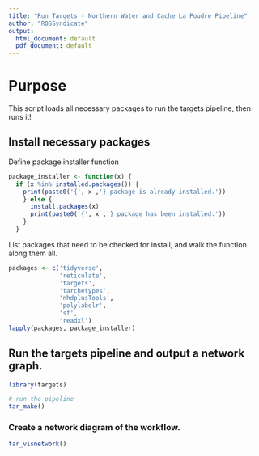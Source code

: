 ```yaml
---
title: "Run Targets - Northern Water and Cache La Poudre Pipeline"
author: "ROSSyndicate"
output:
  html_document: default
  pdf_document: default
---
```


# Purpose

This script loads all necessary packages to run the targets pipeline, then runs it!

## Install necessary packages

Define package installer function

```r
package_installer <- function(x) {
  if (x %in% installed.packages()) {
    print(paste0('{', x ,'} package is already installed.'))
    } else {
      install.packages(x)
      print(paste0('{', x ,'} package has been installed.'))
    }
  }
```

List packages that need to be checked for install, and walk the function along them all.

```r
packages <- c('tidyverse',
              'reticulate',
              'targets',
              'tarchetypes',
              'nhdplusTools',
              'polylabelr',
              'sf',
              'readxl')
lapply(packages, package_installer)
```

## Run the targets pipeline and output a network graph.

```r
library(targets)

# run the pipeline
tar_make()
```

### Create a network diagram of the workflow.

```r
tar_visnetwork()
```


